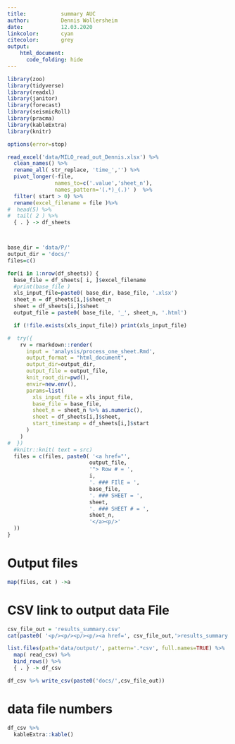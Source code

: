 ```yaml
---
title:           summary AUC
author:          Dennis Wollersheim
date:            12.03.2020
linkcolor:       cyan
citecolor:       grey
output:
    html_document:
      code_folding: hide
---
```


\tableofcontents

```r

library(zoo)
library(tidyverse)
library(readxl)
library(janitor)
library(forecast)
library(seismicRoll)
library(pracma)
library(kableExtra)
library(knitr)

options(error=stop)

read_excel('data/MILO_read_out_Dennis.xlsx') %>%
  clean_names() %>%
  rename_all( str_replace, 'time_','') %>%
  pivot_longer(-file,
               names_to=c('.value','sheet_n'),
               names_pattern='(.*)_(.)' )  %>%
  filter( start > 0) %>%
  rename(excel_filename = file )%>%
#  head(5) %>%
#  tail( 2 ) %>%
  { . } -> df_sheets



base_dir = 'data/P/'
output_dir = 'docs/'
files=c()

for(i in 1:nrow(df_sheets)) {
  base_file = df_sheets[ i, ]$excel_filename
  #print(base_file )
  xls_input_file=paste0( base_dir, base_file, '.xlsx')
  sheet_n = df_sheets[i,]$sheet_n
  sheet = df_sheets[i,]$sheet
  output_file = paste0( base_file, '_', sheet_n, '.html')

  if (!file.exists(xls_input_file)) print(xls_input_file)

#  try({
    rv = rmarkdown::render(
      input = 'analysis/process_one_sheet.Rmd',
      output_format = "html_document",
      output_dir=output_dir,
      output_file = output_file,
      knit_root_dir=pwd(),
      envir=new.env(),
      params=list(
        xls_input_file = xls_input_file,
        base_file = base_file,
        sheet_n = sheet_n %>% as.numeric(),
        sheet = df_sheets[i,]$sheet,
        start_timestamp = df_sheets[i,]$start
      )
    )
#  })
  #knitr::knit( text = src)
  files = c(files, paste0( '<a href="',
                          output_file,
                          '"> Row # = ',
                          i,
                          '. ### FIlE = ',
                          base_file,
                          '. ### SHEET = ',
                          sheet,
                          '. ### SHEET # = ',
                          sheet_n,
                          '</a><p/>'
  ))
}


```

# Output files

```r
map(files, cat ) ->a


```

# CSV link to output data File

```r

csv_file_out = 'results_summary.csv'
cat(paste0( '<p/><p/><p/><p/><a href=', csv_file_out,'>results_summary.csv</a>'))

```

```r

list.files(path='data/output/', pattern='.*csv', full.names=TRUE) %>%
  map( read_csv) %>%
  bind_rows() %>%
  { . } -> df_csv

df_csv %>% write_csv(paste0('docs/',csv_file_out))

```

# data file numbers
```r

df_csv %>%
  kableExtra::kable()

```



